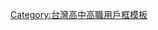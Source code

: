 {{Userbox
  |id=西苑高中<!--不是使用在条目中的非自由版权图像，根据[[Wikipedia:合理使用]]，不能在非条目名字空间展示-->
  |id-c=#FFFFFF
  |info=這個用戶是'''[[臺中市立西苑高級中學]]'''的學生、校友或教職人員。
  |info-c=#DAFDDA
  |info-s=10
  |border-c=#50C878
  |usercategory = 臺中市立西苑高級中學維基人
  |nocat = {{{nocat|}}}
}}<noinclude>
[[Category:台灣高中高職用戶框模板]]
</noinclude>